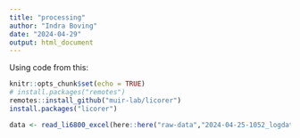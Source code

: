```yaml
---
title: "processing"
author: "Indra Boving"
date: "2024-04-29"
output: html_document
---
```


Using code from this: 
```r
knitr::opts_chunk$set(echo = TRUE)
# install.packages("remotes")
remotes::install_github("muir-lab/licorer")
install.packages("licorer")

data <- read_li6800_excel(here::here("raw-data","2024-04-25-1052_logdata_smoke_test_r1"), decimal = ".")
```

